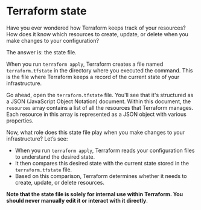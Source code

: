 
<CourseContentLayout>

# Terraform state

Have you ever wondered how Terraform keeps track of your resources? How does it know which resources to create, update, or delete when you make changes to your configuration?

The answer is: the state file.

When you run `terraform apply`, Terraform creates a file named `terraform.tfstate` in the directory where you executed the command. This is the file where Terraform keeps a record of the current state of your infrastructure.

Go ahead, open the `terraform.tfstate` file. You'll see that it's structured as a JSON (JavaScript Object Notation) document. Within this document, the `resources` array contains a list of all the resources that Terraform manages. Each resource in this array is represented as a JSON object with various properties.

Now, what role does this state file play when you make changes to your infrastructure? Let’s see: 

 - When you run `terraform apply`, Terraform reads your configuration files to understand the desired state.
 - It then compares this desired state with the current state stored in the `terraform.tfstate` file.
 - Based on this comparison, Terraform determines whether it needs to create, update, or delete resources.

**Note that the state file is solely for internal use within Terraform. You should never manually edit it or interact with it directly**.

</CourseContentLayout>
